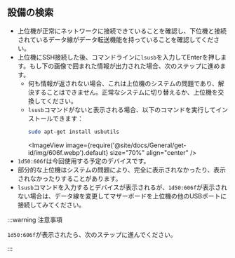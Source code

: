 ## 設備の検索
* 上位機が正常にネットワークに接続できていることを確認し、下位機と接続されているデータ線がデータ転送機能を持っていることを確認してください。
* 上位機にSSH接続した後、コマンドラインに`lsusb`を入力してEnterを押します。もし下の画像で囲まれた情報が出力された場合、次のステップに進めます。
    * 何も情報が返されない場合、これは上位機のシステムの問題であり、解決することはできません。正常なシステムに切り替えるか、上位機を交換してください。
    * `lsusb`コマンドがないと表示される場合、以下のコマンドを実行してインストールできます：
        ```bash
        sudo apt-get install usbutils
        ```
        <ImageView image={require('@site/docs/General/get-id/img/606f.webp').default} size="70%" align="center" /> 
* `1d50:606f`は今回使用する予定のデバイスです。
* 部分的な上位機はシステムの問題により、完全に表示されなかったり、表示されなかったりすることがあります。
* `lsusb`コマンドを入力するとデバイスが表示されるが、`1d50:606f`が表示されない場合は、データ線を変更してマザーボードを上位機の他のUSBポートに接続してみてください。

:::warning 注意事項

`1d50:606f`が表示されたら、次のステップに進んでください。

:::
